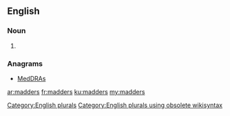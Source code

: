 ==English==

===Noun===
{{head|en}}

# {{plural of|madder}}

===Anagrams===
* [[MedDRAs#English|MedDRAs]]

[[Category:English plurals]][[Category:English plurals using obsolete wikisyntax]]

[[ar:madders]]
[[fr:madders]]
[[ku:madders]]
[[my:madders]]